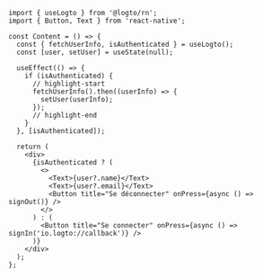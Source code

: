 ```tsx title="App.tsx"
import { useLogto } from '@logto/rn';
import { Button, Text } from 'react-native';

const Content = () => {
  const { fetchUserInfo, isAuthenticated } = useLogto();
  const [user, setUser] = useState(null);

  useEffect(() => {
    if (isAuthenticated) {
      // highlight-start
      fetchUserInfo().then((userInfo) => {
        setUser(userInfo);
      });
      // highlight-end
    }
  }, [isAuthenticated]);

  return (
    <div>
      {isAuthenticated ? (
        <>
          <Text>{user?.name}</Text>
          <Text>{user?.email}</Text>
          <Button title="Se déconnecter" onPress={async () => signOut()} />
        </>
      ) : (
        <Button title="Se connecter" onPress={async () => signIn('io.logto://callback')} />
      )}
    </div>
  );
};
```
